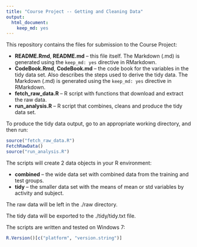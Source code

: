 ```yaml
---
title: "Course Project -- Getting and Cleaning Data"
output:
  html_document:
    keep_md: yes
---
```


This repository contains the files for submission to the Course Project:

- **README.Rmd**, **README.md** -- this file itself. The Markdown (.md) is generated using the `keep_md: yes` directive in RMarkdown.
- **CodeBook.Rmd**, **CodeBook.md** -- the code book for the variables in the tidy data set. Also describes the steps used to derive the tidy data. The Markdown (.md) is generated using the `keep_md: yes` directive in RMarkdown.
- **fetch_raw_data.R** -- R script with functions that download and extract the raw data.
- **run_analysis.R** -- R script that combines, cleans and produce the tidy data set.

To produce the tidy data output, go to an appropriate working directory, and then run:

```r
source("fetch_raw_data.R")
FetchRawData()
source("run_analysis.R")
```

The scripts will create 2 data objects in your R environment:

- **combined** -- the wide data set with combined data from the training and test groups.
- **tidy** -- the smaller data set with the means of mean or std variables by activity and subject.

The raw data will be left in the ./raw directory.

The tidy data will be exported to the ./tidy/tidy.txt file.

The scripts are written and tested on Windows 7:

```r
R.Version()[c("platform", "version.string")]
```
